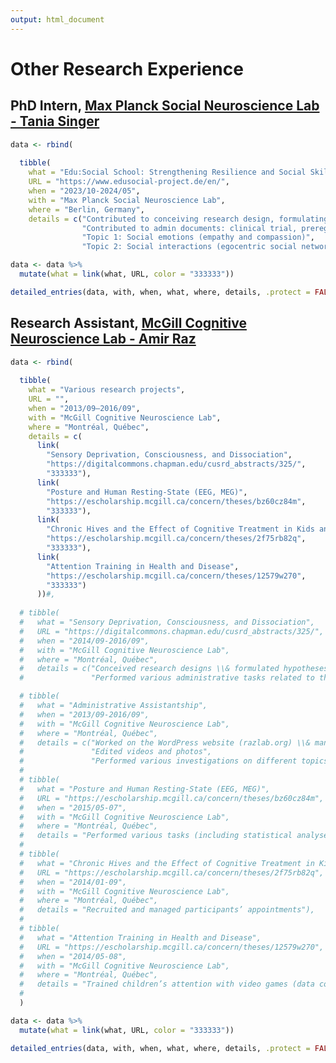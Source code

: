 ```yaml
---
output: html_document
---
```


\setlength{\parindent}{0in}
\setlength{\leftskip}{0in}
\normalsize

# Other Research Experience

## PhD Intern, [Max Planck Social Neuroscience Lab - Tania Singer](https://www.social.mpg.de/2766/en)

```r
data <- rbind(
  
  tibble(
    what = "Edu:Social School: Strengthening Resilience and Social Skills Among Teachers",
    URL = "https://www.edusocial-project.de/en/",
    when = "2023/10-2024/05",
    with = "Max Planck Social Neuroscience Lab",
    where = "Berlin, Germany",
    details = c("Contributed to conceiving research design, formulating hypotheses, designing new tasks, \\& reviewing litterature",
                "Contributed to admin documents: clinical trial, preregistration, ethics, senate application, etc.",
                "Topic 1: Social emotions (empathy and compassion)",
                "Topic 2: Social interactions (egocentric social network analysis)")))

data <- data %>% 
  mutate(what = link(what, URL, color = "333333"))

detailed_entries(data, with, when, what, where, details, .protect = FALSE)

```

## Research Assistant, [McGill Cognitive Neuroscience Lab - Amir Raz](https://raz-lab.org/)

```r
data <- rbind(
  
  tibble(
    what = "Various research projects",
    URL = "",
    when = "2013/09–2016/09",
    with = "McGill Cognitive Neuroscience Lab",
    where = "Montréal, Québec",
    details = c(
      link(
        "Sensory Deprivation, Consciousness, and Dissociation",
        "https://digitalcommons.chapman.edu/cusrd_abstracts/325/",
        "333333"),
      link(
        "Posture and Human Resting-State (EEG, MEG)",
        "https://escholarship.mcgill.ca/concern/theses/bz60cz84m",
        "333333"),
      link(
        "Chronic Hives and the Effect of Cognitive Treatment in Kids and Adults",
        "https://escholarship.mcgill.ca/concern/theses/2f75rb82q",
        "333333"),
      link(
        "Attention Training in Health and Disease",
        "https://escholarship.mcgill.ca/concern/theses/12579w270",
        "333333")
      ))#,
  
  # tibble(
  #   what = "Sensory Deprivation, Consciousness, and Dissociation",
  #   URL = "https://digitalcommons.chapman.edu/cusrd_abstracts/325/",
  #   when = "2014/09-2016/09",
  #   with = "McGill Cognitive Neuroscience Lab",
  #   where = "Montréal, Québec",
  #   details = c("Conceived research designs \\& formulated hypotheses",
  #               "Performed various administrative tasks related to the sensory deprivation unit (shopping, maintenance, risks, authorizations, etc.)")),

  # tibble(
  #   what = "Administrative Assistantship",
  #   when = "2013/09-2016/09",
  #   with = "McGill Cognitive Neuroscience Lab",
  #   where = "Montréal, Québec",
  #   details = c("Worked on the WordPress website (razlab.org) \\& managed servers",
  #               "Edited videos and photos",
  #               "Performed various investigations on different topics for PI")),
  # 
  # tibble(
  #   what = "Posture and Human Resting-State (EEG, MEG)",
  #   URL = "https://escholarship.mcgill.ca/concern/theses/bz60cz84m",
  #   when = "2015/05-07",
  #   with = "McGill Cognitive Neuroscience Lab",
  #   where = "Montréal, Québec",
  #   details = "Performed various tasks (including statistical analyses) on Brainstorm, Matlab, and Photoshop"),
  # 
  # tibble(
  #   what = "Chronic Hives and the Effect of Cognitive Treatment in Kids and Adults",
  #   URL = "https://escholarship.mcgill.ca/concern/theses/2f75rb82q",
  #   when = "2014/01-09",
  #   with = "McGill Cognitive Neuroscience Lab",
  #   where = "Montréal, Québec",
  #   details = "Recruited and managed participants’ appointments"),
  # 
  # tibble(
  #   what = "Attention Training in Health and Disease",
  #   URL = "https://escholarship.mcgill.ca/concern/theses/12579w270",
  #   when = "2014/05-08",
  #   with = "McGill Cognitive Neuroscience Lab",
  #   where = "Montréal, Québec",
  #   details = "Trained children’s attention with video games (data collection)")
  # 
  )

data <- data %>% 
  mutate(what = link(what, URL, color = "333333"))

detailed_entries(data, with, when, what, where, details, .protect = FALSE)

```
